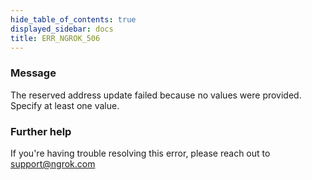 ```yaml
---
hide_table_of_contents: true
displayed_sidebar: docs
title: ERR_NGROK_506
---
```


### Message

The reserved address update failed because no values were provided. Specify at least one value.

### Further help

If you're having trouble resolving this error, please reach out to [support@ngrok.com](mailto:support@ngrok.com?subject=Help%20with%20ERR_NGROK_506)
